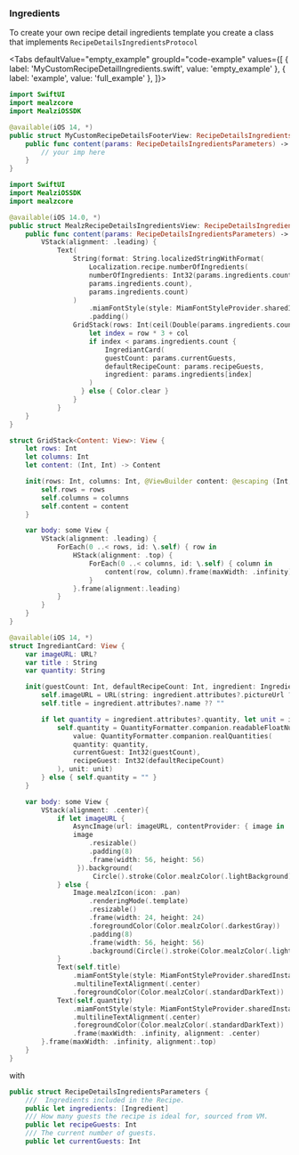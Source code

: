 
### Ingredients

To create your own recipe detail ingredients template you create a class that implements `RecipeDetailsIngredientsProtocol`

<Tabs defaultValue="empty_example" groupId="code-example"
values={[
{ label: 'MyCustomRecipeDetailIngredients.swift', value: 'empty_example' },
{ label: 'example', value: 'full_example' },
]}>
<TabItem value="empty_example">
```swift
import SwiftUI
import mealzcore
import MealziOSSDK

@available(iOS 14, *)
public struct MyCustomRecipeDetailsFooterView: RecipeDetailsIngredientsProtocol {
    public func content(params: RecipeDetailsIngredientsParameters) -> some View {
        // your imp here
    }
}
```
</TabItem>
<TabItem value="full_example">

```swift
import SwiftUI
import MealziOSSDK
import mealzcore

@available(iOS 14.0, *)
public struct MealzRecipeDetailsIngredientsView: RecipeDetailsIngredientsProtocol {
    public func content(params: RecipeDetailsIngredientsParameters) -> some View {
        VStack(alignment: .leading) {
            Text(
                String(format: String.localizedStringWithFormat(
                    Localization.recipe.numberOfIngredients(
                    numberOfIngredients: Int32(params.ingredients.count)).localised,
                    params.ingredients.count),
                    params.ingredients.count)
                )
                    .miamFontStyle(style: MiamFontStyleProvider.sharedInstance.titleStyle)
                    .padding()
                GridStack(rows: Int(ceil(Double(params.ingredients.count) / 3)), columns: 3) { row, col in
                    let index = row * 3 + col
                    if index < params.ingredients.count {
                        IngrediantCard(
                        guestCount: params.currentGuests,
                        defaultRecipeCount: params.recipeGuests,
                        ingredient: params.ingredients[index]
                    )
                  } else { Color.clear }
                }
            }
    }
}

struct GridStack<Content: View>: View {
    let rows: Int
    let columns: Int
    let content: (Int, Int) -> Content

    init(rows: Int, columns: Int, @ViewBuilder content: @escaping (Int, Int) -> Content) {
        self.rows = rows
        self.columns = columns
        self.content = content
    }

    var body: some View {
        VStack(alignment: .leading) {
            ForEach(0 ..< rows, id: \.self) { row in
                HStack(alignment: .top) {
                    ForEach(0 ..< columns, id: \.self) { column in
                        content(row, column).frame(maxWidth: .infinity)
                    }
                }.frame(alignment:.leading)
            }
        }
    }
}

@available(iOS 14, *)
struct IngrediantCard: View {
    var imageURL: URL?
    var title : String
    var quantity: String

    init(guestCount: Int, defaultRecipeCount: Int, ingredient: Ingredient) {
        self.imageURL = URL(string: ingredient.attributes?.pictureUrl ?? "")
        self.title = ingredient.attributes?.name ?? ""

        if let quantity = ingredient.attributes?.quantity, let unit = ingredient.attributes?.unit {
            self.quantity = QuantityFormatter.companion.readableFloatNumber(
                value: QuantityFormatter.companion.realQuantities(
                quantity: quantity,
                currentGuest: Int32(guestCount),
                recipeGuest: Int32(defaultRecipeCount)
            ), unit: unit)
        } else { self.quantity = "" }
    }

    var body: some View {
        VStack(alignment: .center){
            if let imageURL {
                AsyncImage(url: imageURL, contentProvider: { image in
                image
                    .resizable()
                    .padding(8)
                    .frame(width: 56, height: 56)
                 }).background(
                     Circle().stroke(Color.mealzColor(.lightBackground)))
            } else {
                Image.mealzIcon(icon: .pan)
                    .renderingMode(.template)
                    .resizable()
                    .frame(width: 24, height: 24)
                    .foregroundColor(Color.mealzColor(.darkestGray))
                    .padding(8)
                    .frame(width: 56, height: 56)
                    .background(Circle().stroke(Color.mealzColor(.lightBackground)))
            }
            Text(self.title)
                .miamFontStyle(style: MiamFontStyleProvider.sharedInstance.subtitleStyle)
                .multilineTextAlignment(.center)
                .foregroundColor(Color.mealzColor(.standardDarkText))
            Text(self.quantity)
                .miamFontStyle(style: MiamFontStyleProvider.sharedInstance.bodyStyle)
                .multilineTextAlignment(.center)
                .foregroundColor(Color.mealzColor(.standardDarkText))
                .frame(maxWidth: .infinity, alignment: .center)
        }.frame(maxWidth: .infinity, alignment:.top)
    }
}
```
</TabItem>
</Tabs>

with

```swift
public struct RecipeDetailsIngredientsParameters {
    ///  Ingredients included in the Recipe.
    public let ingredients: [Ingredient]
    /// How many guests the recipe is ideal for, sourced from VM.
    public let recipeGuests: Int
    /// The current number of guests.
    public let currentGuests: Int

```
